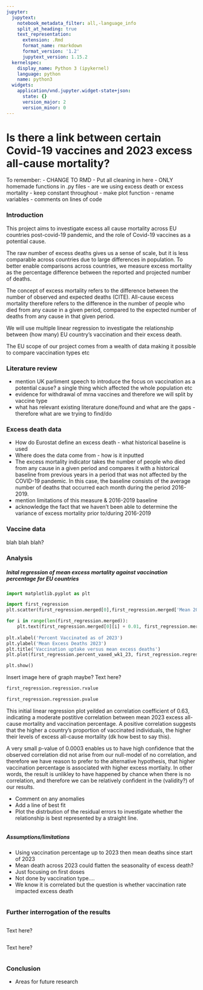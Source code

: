 ```yaml
---
jupyter:
  jupytext:
    notebook_metadata_filter: all,-language_info
    split_at_heading: true
    text_representation:
      extension: .Rmd
      format_name: rmarkdown
      format_version: '1.2'
      jupytext_version: 1.15.2
  kernelspec:
    display_name: Python 3 (ipykernel)
    language: python
    name: python3
  widgets:
    application/vnd.jupyter.widget-state+json:
      state: {}
      version_major: 2
      version_minor: 0
---
```


# Is there a link between certain Covid-19 vaccines and 2023 excess all-cause mortality?

 To remember:
- CHANGE TO RMD 
- Put all cleaning in here 
- ONLY homemade functions in .py files
- are we using excess death or excess mortality - keep constant throughout
 - make plot function
 - rename variables
 - comments on lines of code 


### Introduction 

This project aims to investigate excess all cause mortality across EU countries post-covid-19 pandemic, and the role of Covid-19 vaccines as a potential cause. 

The raw number of excess deaths gives us a sense of scale, but it is less comparable across countries due to large differences in population. To better enable comparisons across countries, we measure excess mortality as the percentage difference between the reported and projected number of deaths.

The concept of excess mortality refers to the difference between the number of observed and expected deaths (CITE). All-cause excess mortality therefore refers to the difference in the number of people who died from any cause in a given period, compared to the expected number of deaths from any cause in that given period.

We will use multiple linear regression to investigate the relationship between (how many) EU country's vaccination and their excess death.

The EU scope of our project comes from a wealth of data making it possible to compare vaccination types etc


### Literature review

- mention UK parliment speech to introduce the focus on vaccination as a potential cause? a single thing which affected the whole population etc
- evidence for withdrawal of mrna vaccines and therefore we will split by vaccine type
- what has relevant existing literature done/found and what are the gaps - therefore what are we trying to find/do


### Excess death data 

- How do Eurostat define an excess death - what historical baseline is used 
- Where does the data come from - how is it inputted
- The excess mortality indicator takes the number of people who died from any cause in a given period and compares it with a historical baseline from previous years in a period that was not affected by the COVID-19 pandemic. In this case, the baseline consists of the average number of deaths that occurred each month during the period 2016-2019.
- mention limitations of this measure & 2016-2019 baseline
- acknowledge the fact that we haven't been able to determine the variance of excess mortality prior to/during 2016-2019


### Vaccine data

blah blah blah?



### Analysis
##### Inital regression of mean excess mortality against vaccination percentage for EU countries

```python
import matplotlib.pyplot as plt

import first_regression
plt.scatter(first_regression.merged[0],first_regression.merged['Mean 2023'])

for i in range(len(first_regression.merged)):
    plt.text(first_regression.merged[0][i] + 0.01, first_regression.merged['Mean 2023'][i], first_regression.merged['ReportingCountry'][i], fontsize=8)
 
plt.xlabel('Percent Vaccinated as of 2023')
plt.ylabel('Mean Excess Deaths 2023')
plt.title('Vaccination uptake versus mean excess deaths')
plt.plot(first_regression.percent_vaxed_wk1_23, first_regression.regression[1] + first_regression.regression[0]*first_regression.percent_vaxed_wk1_23, 'r', label='fitted line')

plt.show()


```

Insert image here of graph maybe?
Text here?


```python
first_regression.regression.rvalue

first_regression.regression.pvalue

```


This initial linear regression plot yeilded an correlation coefficient of 0.63, indicating a moderate postitive correlation between mean 2023 excess all-cause mortality and vaccination percentage. A positive correlation suggests that the higher a country's proportion of vaccinated individuals, the higher their levels of excess all-cause mortality (dk how best to say this).

A very small p-value of 0.0003 enables us to have high confidence that the observed correlation did not arise from our null-model of no correlation, and therefore we have reason to prefer to the alternative hypothesis, that higher vaccination percentage is associated with higher excess mortlaity. In other words, the result is unlikley to have happened by chance when there is no correlation, and therefore we can be relatively confident in the (validity?) of our results.

- Comment on any anomalies
- Add a line of best fit
- Plot the distrbution of the residual errors to investigate whether the relationship is best represented by a straight line.



```python


```


##### Assumptions/limitations

- Using vaccination percentage up to 2023 then mean deaths since start of 2023
- Mean death across 2023 could flatten the seasonality of excess death?
- Just focusing on first doses
- Not done by vaccination type....
- We know it is correlated but the question is whether vaccination rate impacted excess death

```python


```


### Further interrogation of the results



```python


```


Text here?


```python


```


Text here?


```python


```


### Conclusion

- Areas for future research 


```python


```


